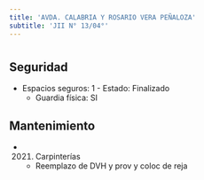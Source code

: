 ```yaml
---
title: 'AVDA. CALABRIA Y ROSARIO VERA PEÑALOZA'
subtitle: 'JII N° 13/04°'
---
```


#


## Seguridad

*  Espacios seguros: 1 - Estado: Finalizado 
    + Guardia física: SI





## Mantenimiento

*  (2021) Carpinterías 
    + Reemplazo de DVH y prov y coloc de reja



